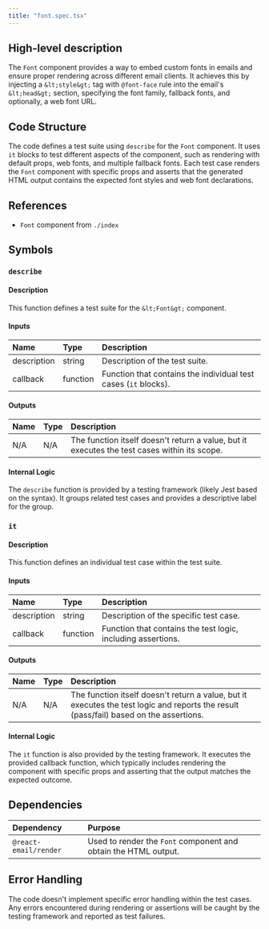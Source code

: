 ```yaml
---
title: "font.spec.tsx"
---
```


## High-level description
The `Font` component provides a way to embed custom fonts in emails and ensure proper rendering across different email clients. It achieves this by injecting a `&lt;style&gt;` tag with `@font-face` rule into the email's `&lt;head&gt;` section, specifying the font family, fallback fonts, and optionally, a web font URL.

## Code Structure
The code defines a test suite using `describe` for the `Font` component. It uses `it` blocks to test different aspects of the component, such as rendering with default props, web fonts, and multiple fallback fonts. Each test case renders the `Font` component with specific props and asserts that the generated HTML output contains the expected font styles and web font declarations.

## References
- `Font` component from `./index`

## Symbols
### `describe`
#### Description
This function defines a test suite for the `&lt;Font&gt;` component.

#### Inputs
| Name | Type | Description |
|:-----|:-----|:------------|
| description | string | Description of the test suite. |
| callback | function | Function that contains the individual test cases (`it` blocks). |

#### Outputs
| Name | Type | Description |
|:-----|:-----|:------------|
| N/A | N/A | The function itself doesn't return a value, but it executes the test cases within its scope. |

#### Internal Logic
The `describe` function is provided by a testing framework (likely Jest based on the syntax). It groups related test cases and provides a descriptive label for the group.

### `it`
#### Description
This function defines an individual test case within the test suite.

#### Inputs
| Name | Type | Description |
|:-----|:-----|:------------|
| description | string | Description of the specific test case. |
| callback | function | Function that contains the test logic, including assertions. |

#### Outputs
| Name | Type | Description |
|:-----|:-----|:------------|
| N/A | N/A | The function itself doesn't return a value, but it executes the test logic and reports the result (pass/fail) based on the assertions. |

#### Internal Logic
The `it` function is also provided by the testing framework. It executes the provided callback function, which typically includes rendering the component with specific props and asserting that the output matches the expected outcome.

## Dependencies
| Dependency | Purpose |
|:-----------|:--------|
| `@react-email/render` | Used to render the `Font` component and obtain the HTML output. |

## Error Handling
The code doesn't implement specific error handling within the test cases. Any errors encountered during rendering or assertions will be caught by the testing framework and reported as test failures.

